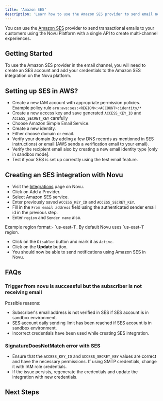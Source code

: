 ```yaml
---
title: 'Amazon SES'
description: 'Learn how to use the Amazon SES provider to send email notifications using Novu'
---
```



You can use the [Amazon SES](https://aws.amazon.com/ses/) provider to send transactional emails to your customers using the Novu Platform with a single API to create multi-channel experiences.

## Getting Started

To use the Amazon SES provider in the email channel, you will need to create an SES account and add your credentials to the Amazon SES integration on the Novu platform.

## Setting up SES in AWS?

- Create a new IAM account with appropriate permission policies.
  <Callout type="info">Example policy rule `arn:aws:ses:<REGION>:<ACCOUNT>:identity/*`</Callout>
- Create a new access key and save generated `ACCESS_KEY_ID` and `ACCESS_SECRET_KEY` carefully
- Choose Amazon Simple Email Service.
- Create a new identity.
- Either choose domain or email.
- Verify your domain (by adding a few DNS records as mentioned in SES instructions) or email (AWS sends a verification email to your email).
- Verify the recipient email also by creating a new email identity type [only in sandbox mode].
- Test if your SES is set up correctly using the test email feature.

## Creating an SES integration with Novu

- Visit the [Integrations](https://dashboard.novu.co/integrations?utm_campaign=docs-integrations-ses) page on Novu.
- Click on Add a Provider.
- Select Amazon SES service.
- Enter previously saved `ACCESS_KEY_ID` and `ACCESS_SECRET_KEY`.
- Fill in the `From email address` field using the authenticated sender email id in the previous step.
- Enter `region` and `Sender name` also.

<Callout type="info">
  Example region format:- `us-east-1`. By default Novu uses `us-east-1` region.
</Callout>

- Click on the `Disabled` button and mark it as `Active`.
- Click on the **Update** button.
- You should now be able to send notifications using Amazon SES in Novu.

## FAQs

### Trigger from novu is successful but the subscriber is not receiving email
Possible reasons: 
- Subscriber's email address is not verified in SES if SES account is in sandbox environment. 
- SES account daily sending limit has been reached if SES account is in sandbox environment.
- Incorrect credentials have been used while creating SES integration.

### SignatureDoesNotMatch error with SES

- Ensure that the `ACCESS_KEY_ID` and `ACCESS_SECRET_KEY` values are correct and have the necessary permissions. If using SMTP credentials, change it with IAM role credentials.
- If the issue persists, regenerate the credentials and update the integration with new credentials.

## Next Steps

<EmailProviderNextSteps />

